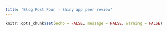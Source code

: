 ```yaml
---
title: 'Blog Post Four - Shiny app peer review'
---
```


```r
knitr::opts_chunk$set(echo = FALSE, message = FALSE, warning = FALSE)
```
